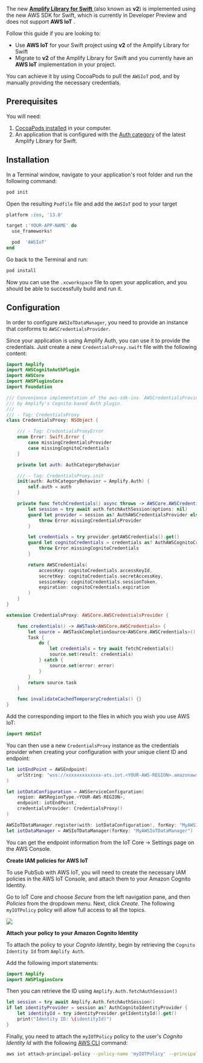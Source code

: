 The new [**Amplify Library for Swift** ](/[platform]/tools/libraries/) (also known as **v2**) is implemented using the new AWS SDK for Swift, which is currently in Developer Preview and does not support **AWS IoT** .

Follow this guide if you are looking to:
  - Use **AWS IoT** for your Swift project using **v2** of the Amplify Library for Swift
  - Migrate to **v2** of the Amplify Library for Swift and you currently have an **AWS IoT** implementation in your project. 

You can achieve it by using CocoaPods to pull the `AWSIoT` pod, and by manually providing the necessary credentials.

## Prerequisites

You will need:
1. [CocoaPods installed](/[platform]/sdk/configuration/setup-options/#cocoapods-setup) in your computer.
2. An application that is configured with the [Auth category](/[platform]/build-a-backend/auth/set-up-auth/) of the latest Amplify Library for Swift.

## Installation

In a Terminal window, navigate to your application's root folder and run the following command:

```bash 
pod init
```

Open the resulting `Podfile` file and add the `AWSIoT` pod to your target

```ruby
platform :ios, '13.0'

target :'YOUR-APP-NAME' do
  use_frameworks!

  pod  'AWSIoT'
end
```

Go back to the Terminal and run:

```bash
pod install
```

Now you can use the `.xcworkspace` file to open your application, and you should be able to successfully build and run it.

## Configuration

In order to configure `AWSIoTDataManager`, you need to provide an instance that conforms to `AWSCredentialsProvider`. 

Since your application is using Amplify Auth, you can use it to provide the credentials. Just create a new `CredentialsProxy.swift` file with the following content:

```swift
import Amplify
import AWSCognitoAuthPlugin
import AWSCore
import AWSPluginsCore
import Foundation

/// Convenience implementation of the aws-sdk-ios `AWSCredentialsProvider` protocol backed
/// by Amplify's Cognito-based Auth plugin.
///
/// - Tag: CredentialsProxy
class CredentialsProxy: NSObject {

    /// - Tag: CredentialsProxyError
    enum Error: Swift.Error {
        case missingCredentialsProvider
        case missingCognitoCredentials
    }

    private let auth: AuthCategoryBehavior

    /// - Tag: CredentialsProxy.init
    init(auth: AuthCategoryBehavior = Amplify.Auth) {
        self.auth = auth
    }

    private func fetchCredentials() async throws -> AWSCore.AWSCredentials {
        let session = try await auth.fetchAuthSession(options: nil)
        guard let provider = session as? AuthAWSCredentialsProvider else {
            throw Error.missingCredentialsProvider
        }

        let credentials = try provider.getAWSCredentials().get()
        guard let cognitoCredentials = credentials as? AuthAWSCognitoCredentials else {
            throw Error.missingCognitoCredentials
        }

        return AWSCredentials(
            accessKey: cognitoCredentials.accessKeyId,
            secretKey: cognitoCredentials.secretAccessKey,
            sessionKey: cognitoCredentials.sessionToken,
            expiration: cognitoCredentials.expiration
        )
    }
}

extension CredentialsProxy: AWSCore.AWSCredentialsProvider {

    func credentials() -> AWSTask<AWSCore.AWSCredentials> {
        let source = AWSTaskCompletionSource<AWSCore.AWSCredentials>()
        Task {
            do {
                let credentials = try await fetchCredentials()
                source.set(result: credentials)
            } catch {
                source.set(error: error)
            }
        }
        return source.task
    }

    func invalidateCachedTemporaryCredentials() {}
}
```

Add the corresponding import to the files in which you wish you use AWS IoT:

```swift
import AWSIoT
```

You can then use a new `CredentialsProxy` instance as the credentials provider when creating your configuration with your unique client ID and endpoint:

```swift
let iotEndPoint = AWSEndpoint(
    urlString: "wss://xxxxxxxxxxxxx-ats.iot.<YOUR-AWS-REGION>.amazonaws.com/mqtt"
)

let iotDataConfiguration = AWSServiceConfiguration(
    region: AWSRegionType.<YOUR-AWS-REGION>,
    endpoint: iotEndPoint,
    credentialsProvider: CredentialsProxy()
)

AWSIoTDataManager.register(with: iotDataConfiguration!, forKey: "MyAWSIoTDataManager")
let iotDataManager = AWSIoTDataManager(forKey: "MyAWSIoTDataManager")
```

<Callout>

You can get the endpoint information from the IoT Core -> Settings page on the AWS Console.  

</Callout>

**Create IAM policies for AWS IoT**

To use PubSub with AWS IoT, you will need to create the necessary IAM policies in the AWS IoT Console, and attach them to your Amazon Cognito Identity. 

Go to IoT Core and choose *Secure* from the left navigation pane, and then *Policies* from the dropdown menu. Next, click *Create*. The following `myIOTPolicy` policy will allow full access to all the topics.

![](/images/iot_attach_policy.png)

**Attach your policy to your Amazon Cognito Identity**

To attach the policy to your *Cognito Identity*, begin by retrieving the `Cognito Identity Id` from `Amplify Auth`. 

Add the following import statements: 

```swift
import Amplify
import AWSPluginsCore
```

Then you can retrieve the ID using `Amplify.Auth.fetchAuthSession()`

```swift
let session = try await Amplify.Auth.fetchAuthSession()
if let identityProvider = session as? AuthCognitoIdentityProvider {
    let identityId = try identityProvider.getIdentityId().get()
    print("Identity ID: \(identityId)")
}
```

Finally, you need to attach the `myIOTPolicy` policy to the user's *Cognito Identity Id* with the following [AWS CLI](https://aws.amazon.com/cli/) command:

```bash
aws iot attach-principal-policy --policy-name 'myIOTPolicy' --principal '<YOUR_COGNITO_IDENTITY_ID>'
```
